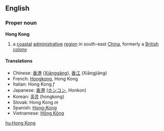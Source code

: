 ==English==
===Proper noun===
{{wikipedia}}
'''Hong Kong'''

#a [[coastal]] [[administrative]] [[region]] in south-east [[China]], formerly a [[British]] [[colony]]

====Translations====
*Chinese: [[香港]] ([[Xiānggǎng]]), [[香江]] (Xiāngjiāng)
*French: [[Hongkong]], Hong Kong
*Italian: Hong Kong ''f''
*Japanese: [[香港]] ([[ホンコン]], Honkon)
*Korean: [[홍콩]] (hongkong) 
*Slovak: Hong Kong ''m''
*Spanish: [[Hong-Kong]]
*Vietnamese: [[Hồng Kông]]

[[hu:Hong Kong]]
